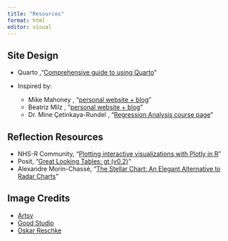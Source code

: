 ```yaml
---
title: "Resources"
format: html
editor: visual
---
```


## Site Design

-   Quarto ,"[Comprehensive guide to using Quarto](https://quarto.org/docs/guide/){target="_blank"}"

-   Inspired by:

    -   Mike Mahoney , "[personal website + blog](https://www.mm218.dev/){target="_blank"}"
    -   Beatriz Milz , "[personal website + blog](https://beamilz.com/){target="_blank"}"
    -   Dr. Mine Çetinkaya-Rundel , "[Regression Analysis course page](https://sta210-s22.github.io/website/){target="_blank"}"

## Reflection Resources

-   NHS-R Community, "[Plotting interactive visualizations with Plotly in R](https://www.youtube.com/watch?v=WmofiOklux8){target="_blank"}"
-   Posit, "[Great Looking Tables: gt (v0.2)](https://posit.co/blog/great-looking-tables-gt-0-2/){target="_blank"}"
-   Alexandre Morin-Chassé, "[The Stellar Chart: An Elegant Alternative to Radar Charts](https://medium.com/nightingale/the-stellar-chart-an-elegant-alternative-to-radar-charts-ae6a6931a28e){target="_blank"}"

## Image Credits

-   [Artsy](https://www.artsy.net/artwork/alphonse-mucha-reverie-3 "Alphonse Mucha Reverie, 1897"){target="_blank"}
-   [Good Studio](https://stock.adobe.com/contributor/211078864/oskar-reschke?load_type=author&prev_url=detail "solar system in dotwork style"){target="_blank"}
-   [Oskar Reschke](https://stock.adobe.com/contributor/211078864/oskar-reschke?load_type=author&prev_url=detail "Brain/Heart Hybrid drawing"){target="_blank"}

\
